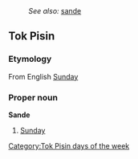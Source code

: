 :''See also:'' [[sande]]
==Tok Pisin==
===Etymology===
From English [[Sunday]]

===Proper noun===
'''Sande'''
#[[Sunday]]

[[Category:Tok Pisin days of the week]]